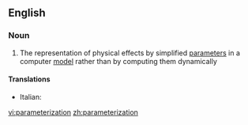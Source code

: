 {{also|parametrisation|parametrization|parameterisation}}
==English==

===Noun===
{{en-noun}}

# {{computing}} The representation of physical effects by simplified [[parameter]]s in a computer [[model]] rather than by computing them dynamically

====Translations====
{{trans-top}}
* Italian: {{t-|it|parametrizzazione|f}}
{{trans-mid}}
{{trans-bottom}}

[[vi:parameterization]]
[[zh:parameterization]]